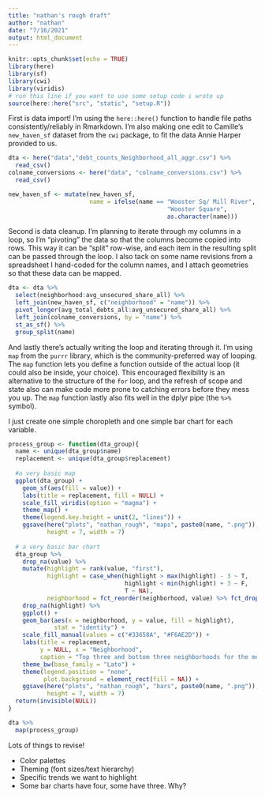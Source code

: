 ```yaml
---
title: "nathan's rough draft"
author: "nathan"
date: "7/16/2021"
output: html_document
---
```


```r
knitr::opts_chunk$set(echo = TRUE)
library(here)
library(sf)
library(cwi)
library(viridis)
# run this line if you want to use some setup code i wrote up
source(here::here("src", "static", "setup.R"))
```

First is data import! I'm using the `here::here()` function to handle file paths consistently/reliably in Rmarkdown. I'm also making one edit to Camille's `new_haven_sf` dataset from the `cwi` package, to fit the data Annie Harper provided to us. 

```r
dta <- here("data","debt_counts_Neighborhood_all_aggr.csv") %>% 
  read_csv()
colname_conversions <- here("data", "colname_conversions.csv") %>% 
  read_csv()

new_haven_sf <- mutate(new_haven_sf, 
                       name = ifelse(name == "Wooster Sq/ Mill River",
                                             "Wooster Square",
                                             as.character(name)))
```

Second is data cleanup. I'm planning to iterate through my columns in a loop, so I'm "pivoting" the data so that the columns become copied into rows. This way it can be "split" row-wise, and each item in the resulting split can be passed through the loop. I also tack on some name revisions from a spreadsheet I hand-coded for the column names, and I attach geometries so that these data can be mapped. 

```r
dta <- dta %>% 
  select(neighborhood:avg_unsecured_share_all) %>% 
  left_join(new_haven_sf, c("neighborhood" = "name")) %>% 
  pivot_longer(avg_total_debts_all:avg_unsecured_share_all) %>%  
  left_join(colname_conversions, by = "name") %>% 
  st_as_sf() %>% 
  group_split(name)

```

And lastly there's actually writing the loop and iterating through it. I'm using `map` from the `purrr` library, which is the community-preferred way of looping. The `map` function lets you define a function outside of the actual loop (it could also be inside, your choice). This encouraged flexibility is an alternative to the structure of the `for` loop, and the refresh of scope and state also can make code more prone to catching errors before they mess you up. The `map` function lastly also fits well in the dplyr pipe (the `%>%` symbol). 

I just create one simple choropleth and one simple bar chart for each variable. 

```r
process_group <- function(dta_group){
  name <- unique(dta_group$name)
  replacement <- unique(dta_group$replacement)
  
  #a very basic map
  ggplot(dta_group) +
    geom_sf(aes(fill = value)) + 
    labs(title = replacement, fill = NULL) + 
    scale_fill_viridis(option = "magma") + 
    theme_map() + 
    theme(legend.key.height = unit(2, "lines")) + 
    ggsave(here("plots", "nathan_rough", "maps", paste0(name, ".png")),
           height = 7, width = 7)
  
  # a very basic bar chart
  dta_group %>% 
    drop_na(value) %>% 
    mutate(highlight = rank(value, "first"),
           highlight = case_when(highlight > max(highlight) - 3 ~ T, 
                                 highlight < min(highlight) + 3 ~ F,
                                 T ~ NA),
           neighborhood = fct_reorder(neighborhood, value) %>% fct_drop()) %>% 
    drop_na(highlight) %>% 
    ggplot() + 
    geom_bar(aes(x = neighborhood, y = value, fill = highlight),
             stat = "identity") + 
    scale_fill_manual(values = c("#33658A", "#F6AE2D")) + 
    labs(title = replacement, 
         y = NULL, x = "Neighborhood",
         caption = "Top three and bottom three neighborhoods for the metric are shown.") + 
    theme_bw(base_family = "Lato") + 
    theme(legend.position = "none",
          plot.background = element_rect(fill = NA)) + 
    ggsave(here("plots", "nathan_rough", "bars", paste0(name, ".png")),
           height = 7, width = 7)
  return(invisible(NULL))
}

dta %>% 
  map(process_group)
```

Lots of things to revise!

- Color palettes
- Theming (font sizes/text hierarchy)
- Specific trends we want to highlight
- Some bar charts have four, some have three. Why? 

